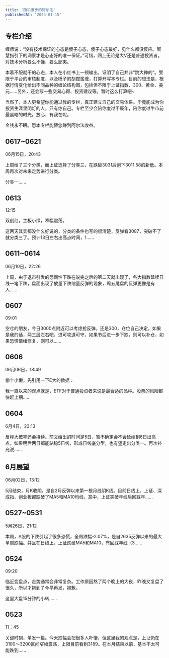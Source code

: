 ```yaml
---
title: '随机漫步的阿尔法'
publishedAt: '2024-01-15'
---
```


## 专栏介绍

缠师说：“没有技术保证的心态是傻子心态，傻子心态最好，见什么都没反应。智慧指引下的洞察才是心态好的唯一保证。”可惜，网上无论是大V还是普通投资者，对技术分析要么不懂，要么鄙夷。

本着不服就干的心态，本人在小红书上一顿输出，证明了自己并非“跳大神的”。受限于平台的审核制度，以及喷子的胡搅蛮缠，打算开写本专栏。目前的想法是，根据行情变化给出不同品种的缠论结构图，包括但不限于上证指数、300、黄金、美元……另外，还会写一些交易心得、投资建议等。暂时这么打算吧~

当然了，本人更希望你能通过我的专栏，真正建立自己的交易体系。毕竟能成为你投资生涯里明灯的人，只有你自己。专栏至少会陪你度过甲辰年，陪你度过牛市前最黑暗的时光。放心，有我在呢。

金钱永不眠。愿本专栏能替您赚到阿尔法收益。



## 0617~0621
06月15日，20:43

上周给了三个分类，而上证选择了分类三，在跌破3031后创下3011.58的新低。本周再次对未来走势进行分类。

分类一......

## 0613
12:15

双创红，主板小绿，窄幅震荡。

这两天其实都没什么好说的，分类的条件也写的很清楚，反弹看3087，突破不了就分类三了。预计13日左右出高点时间，1......

## 0611~0614
06月10日，22:26

上周，由于退市引发的恐慌性下跌在说完之后的第二天就出现了，各大指数延续日线一笔下跌，盘面出现了放量下跌缩量反弹的现象，周五尾盘的反弹更像是有人......

## 0607
09:01

空仓的朋友，今日3000点附近可以考虑抢反弹。还是300，仓位自己决定。如果是我的话，两三层左右吧。进可攻退可守，如果节后进一步下跌，则可以补仓，如果恐慌情绪修复，则可以......

## 0606
06月06日，18:49

偷个小懒，先引用一下E大的数据：

我一直以来的观点就是，ETF对于普通投资者来说是最合适的品种。股票的风险都快赶上期......

## 0604
6月4日，23:13

反弹大概率还会持续。前文给出的时间是5日，暂不确定会不会延续到6日出高点。如果明后两日都能站稳5日线，形成日线底分型，也有望走出分类一。再次补充说......

## 6月展望
06月02日，13:12

5月结束，月K收阴，是自2月反弹以来第一根月线阴K线。目前日线上，上证、深成指、创业板都跌破了MA5和MA10均线，其中，上证突破年线后回踩年......

## 0527~0531
5月26日，21:12

本周，A股的下跌引起了很多恐慌，全周跌幅-2.07%，是自2635反弹以来的最大单周跌幅。并且在日线上，上证跌破MA5和MA10，有回踩年线（3......

## 0524
09:20

临近变盘点，走势通常会非常复杂。工作原因熬了两个晚上的大夜，昨晚又复盘了很久，所以才拖到了今早再发，抱歉。

这里大盘15分钟的小转......

## 0523
11：45

关键时刻，单发一篇。今天跌幅会把很多人吓懵，但这里我的观点是，上证仍在3100～3200区间窄幅震荡，上限目前看到3189。在本月结束以前，基本不太可能跌到......

